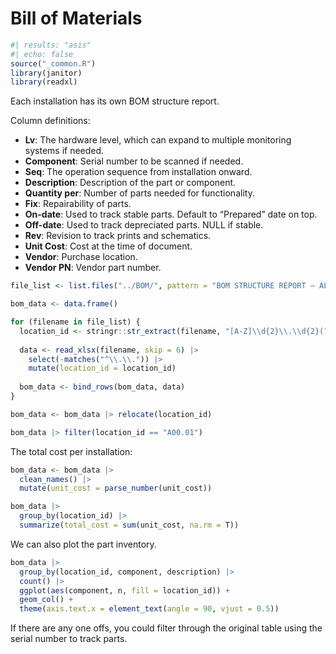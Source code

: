 # Bill of Materials

```r
#| results: "asis"
#| echo: false
source("_common.R")
library(janitor)
library(readxl)
```

Each installation has its own BOM structure report. 

Column definitions:

- **Lv**: The hardware level, which can expand to multiple monitoring systems if needed.
- **Component**: Serial number to be scanned if needed.
- **Seq**: The operation sequence from installation onward.
- **Description**: Description of the part or component.
- **Quantity per**: Number of parts needed for functionality.
- **Fix**: Repairability of parts.
- **On-date**: Used to track stable parts. Default to "Prepared" date on top.
- **Off-date**: Used to track depreciated parts. NULL if stable.
- **Rev**: Revision to track prints and schematics.
- **Unit Cost**: Cost at the time of document.
- **Vendor**: Purchase location.
- **Vendor PN**: Vendor part number.


```r
file_list <- list.files("../BOM/", pattern = "BOM STRUCTURE REPORT – ALL LEVELS", full.names = TRUE)

bom_data <- data.frame()

for (filename in file_list) {
  location_id <- stringr::str_extract(filename, "[A-Z]\\d{2}\\.\\d{2}(?=\\.xlsx$)")
  
  data <- read_xlsx(filename, skip = 6) |>
    select(-matches("^\\.\\.")) |> 
    mutate(location_id = location_id) 
  
  bom_data <- bind_rows(bom_data, data)
}

bom_data <- bom_data |> relocate(location_id) 

bom_data |> filter(location_id == "A00.01")

```

The total cost per installation: 

```r
bom_data <- bom_data |> 
  clean_names() |> 
  mutate(unit_cost = parse_number(unit_cost))

bom_data |>
  group_by(location_id) |>
  summarize(total_cost = sum(unit_cost, na.rm = T))

```

We can also plot the part inventory. 

```r
bom_data |> 
  group_by(location_id, component, description) |> 
  count() |> 
  ggplot(aes(component, n, fill = location_id)) +
  geom_col() +
  theme(axis.text.x = element_text(angle = 90, vjust = 0.5))
```

If there are any one offs, you could filter through the original table using the serial number to track parts. 



